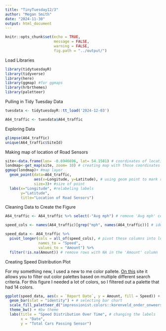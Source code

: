 ```yaml
---
title: "TinyTuesday12/3"
author: "Megan Smith"
date: "2024-11-30"
output: html_document
---
```


```r
knitr::opts_chunk$set(echo = TRUE,
                      message = FALSE,
                      warning = FALSE,
                      fig.path = "../output/")
```

Load Libraries
```r
library(tidytuesdayR)
library(tidyverse)
library(here)
library(ggmap) #for ggmaps
library(hrbrthemes)
library(paletteer)

```

Pulling in Tidy Tuesday Data 
```r
tuesdata <- tidytuesdayR::tt_load('2024-12-03')

A64_traffic <- tuesdata$A64_traffic
```

Exploring Data
```r
glimpse(A64_traffic)
unique(A64_traffic$SiteId)
```


Making map of location of Road Sensors
```r
site<-data.frame(lon= -0.6946696, lat= 54.1581) # coordinates of location
londmap<-get_map(site, zoom= 10) # creating map with those coordinates
ggmap(londmap)+ #map layer
  geom_point(data=A64_traffic, 
             aes(x=Longitude, y=Latitude), # using geom point to mark road sensors
             size=3)+ #size of point
  labs(x="Longitude", #relabeling labels 
       y="Latitude",
       title="Location of Road Sensors")
```




Cleaning Data to Create the Figure
```r
A64_traffic <- A64_traffic %>% select(-"Avg mph") # remove 'Avg mph' column

speed_cols <- names(A64_traffic)[grep("mph", names(A64_traffic))] # identify columns with 'mph'

speed_data <- A64_traffic %>%
  pivot_longer(cols = all_of(speed_cols), # pivot these columns into long format
               names_to = "Speed", 
               values_to = "Amount") %>%
  filter(!is.na(Amount)) # remove rows with NA in the 'Amount' column

```

Creating Speed Distribution Plot

 For my something new, I used a new to me color pallete. 
  [On this](https://r-graph-gallery.com/color-palette-finder) site it allows you to filter out color palettes  based on multiple different search criteria. For this figure I needed a lot of colors, so I filtered out a palette that had 14 colors. 
```r
ggplot(speed_data, aes(x = `Report Date`, y = Amount, fill = Speed)) + # data I want to plot 
  geom_bar(stat = "identity") + # selecting bar chart
  scale_fill_paletteer_d("impressionist.colors::korenveld_onder_onweerslucht") + # new color palette from above 
  theme_bw() + #bw theme 
  labs(title = "Speed Distribution Over Time", # changing the labels 
       x = "Date", 
       y = "Total Cars Passing Sensor") 


```




